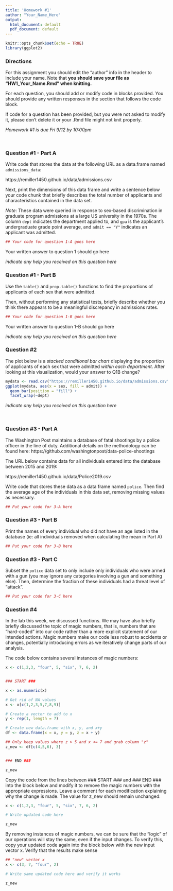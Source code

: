 ---
title: 'Homework #1'
author: "Your_Name_Here"
output:
  html_document: default
  pdf_document: default
---

```{r setup, include=FALSE}
knitr::opts_chunk$set(echo = TRUE)
library(ggplot2)
```

### Directions

For this assignment you should edit the "author" info in the header to include your name. Note that **you should save your file as "HW1_Your_Name.Rmd" when knitting.**

For each question, you should add or modify code in blocks provided. You should provide any written responses in the section that follows the code block.

If code for a question has been provided, but you were not asked to modify it, please don't delete it or your .Rmd file might not knit properly.

*Homework #1 is due Fri 9/12 by 10:00pm*

$~$

### Question #1 - Part A

Write code that stores the data at the following URL as a data.frame named `admissions_data`:

https://remiller1450.github.io/data/admissions.csv 

Next, print the dimensions of this data frame and write a sentence below your code chunk that briefly describes the total number of applicants and characteristics contained in the data set.

*Note*: These data were queried in response to sex-based discrimination in graduate program admissions at a large US university in the 1970s. The column `dept` indicates the department applied to, and `gpa` is the applicant's undergraduate grade point average, and `admit == "Y"` indicates an applicant was admitted.

```{r}
## Your code for question 1-A goes here
```

Your written answer to question 1 should go here

*indicate any help you received on this question here*


### Question #1 - Part B

Use the `table()` and `prop.table()` functions to find the proportions of applicants of each sex that were admitted.

Then, without performing any statistical tests, briefly describe whether you think there appears to be a meaningful discrepancy in admissions rates.

```{r}
## Your code for question 1-B goes here
```

Your written answer to question 1-B should go here

*indicate any help you received on this question here*


### Question #2

The plot below is a *stacked conditional bar chart* displaying the proportion of applicants of each sex that were admitted *within each department*. After looking at this visualization, would your answer to Q1B change?

```{r,echo=FALSE}
mydata <- read.csv("https://remiller1450.github.io/data/admissions.csv")
ggplot(mydata, aes(x = sex, fill = admit)) + 
  geom_bar(position = "fill") + 
  facet_wrap(~dept)
```



*indicate any help you received on this question here*

$~$


### Question #3 - Part A

The Washington Post maintains a database of fatal shootings by a police officer in the line of duty. Additional details on the methodology can be found here: https://github.com/washingtonpost/data-police-shootings 

The URL below contains data for all individuals entered into the database between 2015 and 2019:

https://remiller1450.github.io/data/Police2019.csv

Write code that stores these data as a data frame named `police`. Then find the average age of the individuals in this data set, removing missing values as necessary.

```{r}
## Put your code for 3-A here
```

### Question #3 - Part B

Print the names of every individual who did not have an age listed in the database (ie: all individuals removed when calculating the mean in Part A)

```{r}
## Put your code for 3-B here
```

### Question #3 - Part C

Subset the `police` data set to only include only individuals who were armed with a gun (you may ignore any categories involving a gun and something else). Then, determine the fraction of these individuals had a threat level of "attack".

```{r}
## Put your code for 3-C here
```


### Question #4

In the lab this week, we discussed functions. We may have also briefly briefly discussed the topic of magic numbers, that is, numbers that are “hard-coded” into our code rather than a more explicit statement of our intended actions. Magic numbers make our code less robust to accidents or changes, potentially introducing errors as we iteratively change parts of our analysis.

The code below contains several instances of magic numbers:

```{r}
x <- c(1,2,3, "four", 5, "six", 7, 6, 2)


### START ###

x <- as.numeric(x)

# Get rid of NA values
x <- x[c(1,2,3,5,7,8,9)]

# Create a vector to add to x
y <- rep(1, length = 7)

# Create new data.frame with x, y, and x+y
df <- data.frame(x = x, y = y, z = x + y)

## Only keep values where z > 5 and x <= 7 and grab column "z"
z_new <- df[c(4,5,6), 3]


### END ###

z_new
```

Copy the code from the lines between ### START ### and ### END ### into the block below and modify it to remove the magic numbers with the appropriate expressions. Leave a comment for each modification explaining why the change is made. The value for z_new should remain unchanged:

```{r}
x <- c(1,2,3, "four", 5, "six", 7, 6, 2)

# Write updated code here

z_new
```

By removing instances of magic numbers, we can be sure that the “logic” of our operations will stay the same, even if the input changes. To verify this, copy your updated code again into the block below with the new input vector x. Verify that the results make sense

```{r}
## "new" vector x
x <- c(3, 7, "four", 2)

# Write same updated code here and verify it works

z_new
```
